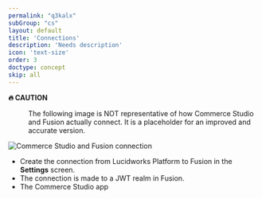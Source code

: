 ```yaml
---
permalink: "q3kalx"
subGroup: "cs"
layout: default
title: 'Connections'
description: 'Needs description'
icon: 'text-size'
order: 3
doctype: concept
skip: all
---
```


<dl><dt><strong>🔥 CAUTION</strong></dt><dd>

The following image is NOT representative of how Commerce Studio and Fusion actually connect. It is a placeholder for an improved and accurate version. 
</dd></dl>

![Commerce Studio and Fusion connection](/images/commerce-studio/commerce-studio-connections.png)

* Create the connection from Lucidworks Platform to Fusion in the **Settings** screen. 
* The connection is made to a JWT realm in Fusion. 
* The Commerce Studio app
